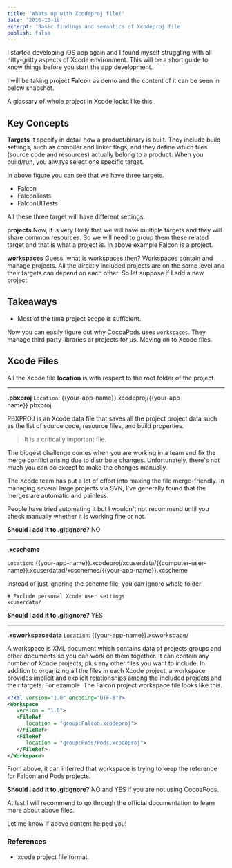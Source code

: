 ```yaml
---
title: 'Whats up with Xcodeproj file!'
date: '2016-10-18'
excerpt: 'Basic findings and semantics of Xcodeproj file'
publish: false
---
```




<section class="blog-section">

I started developing iOS app again and I found myself struggling with all nitty-gritty aspects of Xcode environment. This will be a short guide to know things before you start the app development.

I will be taking project **Falcon** as demo and the content of it can be seen in below snapshot.


<div class="blog-inset">
  <ZoomImage src={cmd} caption="Project files" />
</div>

A glossary of whole project in Xcode looks like this

<div class="blog-inset">
   <ZoomImage src={projectFile} caption="Project" />  
</div>

## Key Concepts

**Targets**
It specify in detail how a product/binary is built. They include build settings, such as compiler and linker flags, and they define which files (source code and resources) actually belong to a product. When you build/run, you always select one specific target.

<div class="blog-inset">
  <ZoomImage src={target} caption="Xcode target" />
</div>

In above figure you can see that we have three targets.
- Falcon
- FalconTests
- FalconUITests

All these three target will have different settings.

**projects**
Now, it is very likely that we will have multiple targets and they will share common resources. So we will need to group them these related target and that is what a project is. In above example Falcon is a project.

**workspaces**
Guess, what is workspaces then? Workspaces contain and manage projects. All the directly included projects are on the same level and their targets can depend on each other. So let suppose if I add a new project

<div class="blog-inset">
   <ZoomImage src={workspace} caption="Worskspace"/>  
</div>

## Takeaways
- Most of the time project scope is sufficient.

Now you can easily figure out why <XA href="http://www.cocoapods.org">CocoaPods</XA> uses `workspaces`. They manage third party libraries or projects for us. Moving on to Xcode files.

## Xcode Files
All the Xcode file **location** is with respect to the root folder of the project.
****
**.pbxproj**
`Location`: {{your-app-name}}.xcodeproj/{{your-app-name}}.pbxproj

PBXPROJ is an Xcode data file that saves all the project project data such as the list of source code, resource files, and build properties.

> It is a critically important file.

The biggest challenge comes when you are working in a team and fix the merge conflict arising due to distribute changes. Unfortunately, there's not much you can do except to make the changes manually.

The Xcode team has put a lot of effort into making the file merge-friendly. In managing several large projects via SVN, I've generally found that the merges are automatic and painless.

People have tried <XA href="https://gist.github.com/xslim/1790379">automating</XA> it but I wouldn't not recommend until you check manually whether it is working fine or not.

**Should I add it to .gitignore?** NO
****
**.xcscheme**

`Location`: {{your-app-name}}.xcodeproj/xcuserdata/{{computer-user-name}}.xcuserdatad/xcschemes/{{your-app-name}}.xcscheme

Instead of just ignoring the scheme file, you can ignore whole folder
```
# Exclude personal Xcode user settings
xcuserdata/
```

**Should I add it to .gitignore?** YES
****
**.xcworkspacedata**
`Location`: {{your-app-name}}.xcworkspace/

A workspace is XML document which contains data of projects groups and other documents so you can work on them together. It can contain any number of Xcode projects, plus any other files you want to include. In addition to organizing all the files in each Xcode project, a workspace provides implicit and explicit relationships among the included projects and their targets. For example. The Falcon project workspace file looks like this.

```xml
<?xml version="1.0" encoding="UTF-8"?>
<Workspace
   version = "1.0">
   <FileRef
      location = "group:Falcon.xcodeproj">
   </FileRef>
   <FileRef
      location = "group:Pods/Pods.xcodeproj">
   </FileRef>
</Workspace>
```

From above, it can inferred that workspace is trying to keep the reference for Falcon and Pods projects.

**Should I add it to .gitignore?** NO and YES if you are not using CocoaPods.

At last I will recommend to go through the <XA href="https://developer.apple.com/library/content/featuredarticles/XcodeConcepts/Concept-Targets.html">official documentation</XA> to learn more about above files.

Let me know if above content helped you!

### References

- <XA href="http://www.monobjc.net/xcode-project-file-format.html">xcode project file format</XA>.

</section>
